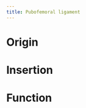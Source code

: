 ```yaml
---
title: Pubofemoral ligament
---
```



# Origin {#origin}

# Insertion {#insertion}

# Function {#function}